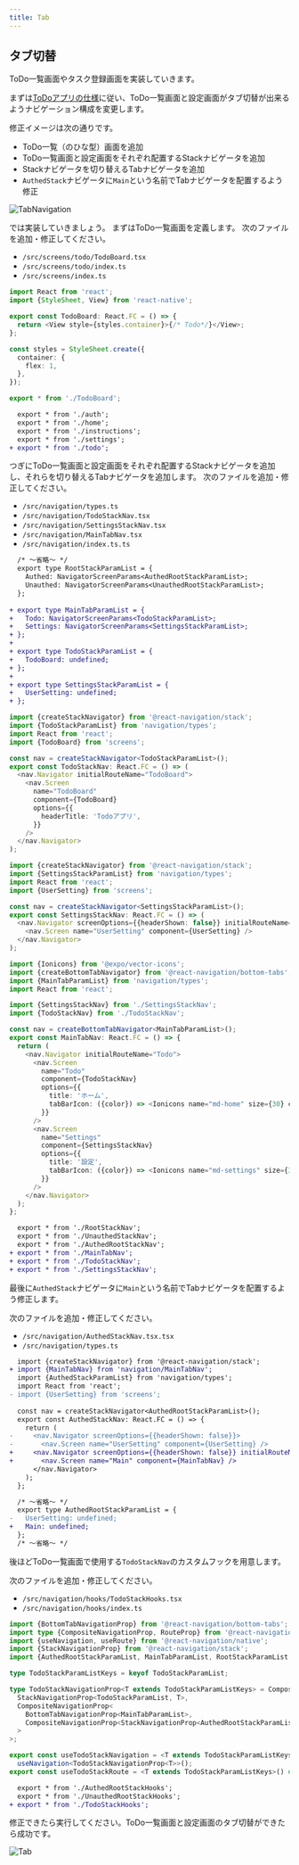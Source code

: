 ```yaml
---
title: Tab
---
```


## タブ切替

ToDo一覧画面やタスク登録画面を実装していきます。

まずは[ToDoアプリの仕様](../app-spec.md)に従い、ToDo一覧画面と設定画面がタブ切替が出来るようナビゲーション構成を変更します。

修正イメージは次の通りです。

- ToDo一覧（のひな型）画面を追加
- ToDo一覧画面と設定画面をそれぞれ配置するStackナビゲータを追加
- Stackナビゲータを切り替えるTabナビゲータを追加
- `AuthedStack`ナビゲータに`Main`という名前でTabナビゲータを配置するよう修正

![TabNavigation](tab_navigation.png)

では実装していきましょう。
まずはToDo一覧画面を定義します。
次のファイルを追加・修正してください。

- `/src/screens/todo/TodoBoard.tsx`
- `/src/screens/todo/index.ts`
- `/src/screens/index.ts`

```typescript jsx title="/src/screens/todo/TodoBoard.tsx"
import React from 'react';
import {StyleSheet, View} from 'react-native';

export const TodoBoard: React.FC = () => {
  return <View style={styles.container}>{/* Todo*/}</View>;
};

const styles = StyleSheet.create({
  container: {
    flex: 1,
  },
});
```

```typescript jsx title="/src/screens/todo/index.ts"
export * from './TodoBoard';
```

```diff title="/src/screens/index.ts"
  export * from './auth';
  export * from './home';
  export * from './instructions';
  export * from './settings';
+ export * from './todo';
```

つぎにToDo一覧画面と設定画面をそれぞれ配置するStackナビゲータを追加し、それらを切り替えるTabナビゲータを追加します。
次のファイルを追加・修正してください。

- `/src/navigation/types.ts`
- `/src/navigation/TodoStackNav.tsx`
- `/src/navigation/SettingsStackNav.tsx`
- `/src/navigation/MainTabNav.tsx`
- `/src/navigation/index.ts.ts`

```diff title="/src/navigation/types.ts"
  /* ～省略～ */  
  export type RootStackParamList = {
    Authed: NavigatorScreenParams<AuthedRootStackParamList>;
    Unauthed: NavigatorScreenParams<UnauthedRootStackParamList>;
  };
  
+ export type MainTabParamList = {
+   Todo: NavigatorScreenParams<TodoStackParamList>;
+   Settings: NavigatorScreenParams<SettingsStackParamList>;
+ };
+ 
+ export type TodoStackParamList = {
+   TodoBoard: undefined;
+ };
+ 
+ export type SettingsStackParamList = {
+   UserSetting: undefined;
+ };
```

```typescript jsx title="/src/navigation/TodoStackNav.tsx"
import {createStackNavigator} from '@react-navigation/stack';
import {TodoStackParamList} from 'navigation/types';
import React from 'react';
import {TodoBoard} from 'screens';

const nav = createStackNavigator<TodoStackParamList>();
export const TodoStackNav: React.FC = () => (
  <nav.Navigator initialRouteName="TodoBoard">
    <nav.Screen
      name="TodoBoard"
      component={TodoBoard}
      options={{
        headerTitle: 'Todoアプリ',
      }}
    />
  </nav.Navigator>
);
```

```typescript jsx title="/src/navigation/SettingsStackNav.tsx"
import {createStackNavigator} from '@react-navigation/stack';
import {SettingsStackParamList} from 'navigation/types';
import React from 'react';
import {UserSetting} from 'screens';

const nav = createStackNavigator<SettingsStackParamList>();
export const SettingsStackNav: React.FC = () => (
  <nav.Navigator screenOptions={{headerShown: false}} initialRouteName="UserSetting">
    <nav.Screen name="UserSetting" component={UserSetting} />
  </nav.Navigator>
);
```

```typescript jsx title="/src/navigation/MainTabNav.tsx"
import {Ionicons} from '@expo/vector-icons';
import {createBottomTabNavigator} from '@react-navigation/bottom-tabs';
import {MainTabParamList} from 'navigation/types';
import React from 'react';

import {SettingsStackNav} from './SettingsStackNav';
import {TodoStackNav} from './TodoStackNav';

const nav = createBottomTabNavigator<MainTabParamList>();
export const MainTabNav: React.FC = () => {
  return (
    <nav.Navigator initialRouteName="Todo">
      <nav.Screen
        name="Todo"
        component={TodoStackNav}
        options={{
          title: 'ホーム',
          tabBarIcon: ({color}) => <Ionicons name="md-home" size={30} color={color} />,
        }}
      />
      <nav.Screen
        name="Settings"
        component={SettingsStackNav}
        options={{
          title: '設定',
          tabBarIcon: ({color}) => <Ionicons name="md-settings" size={30} color={color} />,
        }}
      />
    </nav.Navigator>
  );
};
```

```diff title="/src/navigation/index.ts"
  export * from './RootStackNav';
  export * from './UnauthedStackNav';
  export * from './AuthedRootStackNav';
+ export * from './MainTabNav';
+ export * from './TodoStackNav';
+ export * from './SettingsStackNav';
```

最後に`AuthedStack`ナビゲータに`Main`という名前でTabナビゲータを配置するよう修正します。

次のファイルを追加・修正してください。

- `/src/navigation/AuthedStackNav.tsx.tsx`
- `/src/navigation/types.ts`

```diff title="/src/navigation/AuthedStackNav.tsx"
  import {createStackNavigator} from '@react-navigation/stack';
+ import {MainTabNav} from 'navigation/MainTabNav';
  import {AuthedStackParamList} from 'navigation/types';
  import React from 'react';
- import {UserSetting} from 'screens';
  
  const nav = createStackNavigator<AuthedRootStackParamList>();
  export const AuthedStackNav: React.FC = () => {
    return (
-     <nav.Navigator screenOptions={{headerShown: false}}>
-       <nav.Screen name="UserSetting" component={UserSetting} />
+     <nav.Navigator screenOptions={{headerShown: false}} initialRouteName="Main">
+       <nav.Screen name="Main" component={MainTabNav} />
      </nav.Navigator>
    );
  };
```

```diff title="/src/navigation/types.ts"
  /* ～省略～ */  
  export type AuthedRootStackParamList = {
-   UserSetting: undefined;
+   Main: undefined;
  };
  /* ～省略～ */  
```

後ほどToDo一覧画面で使用する`TodoStackNav`のカスタムフックを用意します。

次のファイルを追加・修正してください。

- `/src/navigation/hooks/TodoStackHooks.tsx`
- `/src/navigation/hooks/index.ts`

```typescript jsx title="/src/navigation/hooks/TodoStackHooks.tsx"
import {BottomTabNavigationProp} from '@react-navigation/bottom-tabs';
import type {CompositeNavigationProp, RouteProp} from '@react-navigation/native';
import {useNavigation, useRoute} from '@react-navigation/native';
import {StackNavigationProp} from '@react-navigation/stack';
import {AuthedRootStackParamList, MainTabParamList, RootStackParamList, TodoStackParamList} from 'navigation/types';

type TodoStackParamListKeys = keyof TodoStackParamList;

type TodoStackNavigationProp<T extends TodoStackParamListKeys> = CompositeNavigationProp<
  StackNavigationProp<TodoStackParamList, T>,
  CompositeNavigationProp<
    BottomTabNavigationProp<MainTabParamList>,
    CompositeNavigationProp<StackNavigationProp<AuthedRootStackParamList>, StackNavigationProp<RootStackParamList>>
  >
>;

export const useTodoStackNavigation = <T extends TodoStackParamListKeys>() =>
  useNavigation<TodoStackNavigationProp<T>>();
export const useTodoStackRoute = <T extends TodoStackParamListKeys>() => useRoute<RouteProp<TodoStackParamList, T>>();
```

```diff title="/src/navigation/hooks/index.ts"
  export * from './AuthedRootStackHooks';
  export * from './UnauthedRootStackHooks';
+ export * from './TodoStackHooks';
```

修正できたら実行してください。ToDo一覧画面と設定画面のタブ切替ができたら成功です。

![Tab](tab.png)
